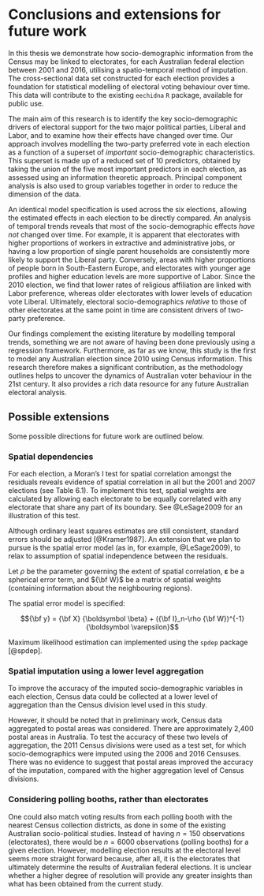 # Conclusions and extensions for future work {#ch:Conclusion}

In this thesis we demonstrate how socio-demographic information from the Census may be linked to electorates, for each Australian federal election between 2001 and 2016, utilising a spatio-temporal method of imputation. The cross-sectional data set constructed for each election provides a foundation for statistical modelling of electoral voting behaviour over time. This data will contribute to the existing `eechidna` `R` package, available for public use.

The main aim of this research is to identify the key socio-demographic drivers of electoral support for the two major political parties, Liberal and Labor, and to examine how their effects have changed over time. Our approach involves modelling the two-party preferred vote in each election as a function of a superset of *important* socio-demographic characteristics. This superset is made up of a reduced set of 10 predictors, obtained by taking the union of the five most important predictors in each election, as assessed using an information theoretic approach. Principal component analysis is also used to group variables together in order to reduce the dimension of the data. 

An identical model specification is used across the six elections, allowing the estimated effects in each election to be directly compared. An analysis of temporal trends reveals that most of the socio-demographic effects *have not* changed over time. For example, it is apparent that electorates with higher proportions of workers in extractive and administrative jobs, or having a low proportion of single parent households are consistently more likely to support the Liberal party. Conversely, areas with higher proportions of people born in South-Eastern Europe, and electorates with younger age profiles and higher education levels are more supportive of Labor. Since the 2010 election, we find that lower rates of religious affiliation are linked with Labor preference, whereas older electorates with lower levels of education vote Liberal. Ultimately, electoral socio-demographics *relative* to those of other electorates at the same point in time are consistent drivers of two-party preference.

Our findings complement the existing literature by modelling temporal trends, something we are not aware of having been done previously using a regression framework. Furthermore, as far as we know, this study is the first to model any Australian election since 2010 using Census information. This research therefore makes a significant contribution, as the methodology outlines helps to uncover the dynamics of Australian voter behaviour in the 21st century. It also provides a rich data resource for any future Australian electoral analysis.

## Possible extensions

Some possible directions for future work are outlined below.

### Spatial dependencies

For each election, a Moran's I test for spatial correlation amongst the residuals reveals evidence of spatial correlation in all but the 2001 and 2007 elections (see Table 6.1). To implement this test, spatial weights are calculated by allowing each electorate to be equally correlated with any electorate that share any part of its boundary. See @LeSage2009 for an illustration of this test.

\begin{table}[!htbp] \centering
  \caption{p-values from Moran's I test for spatial correlation in the residuals, for each election.} 
\normalsize
\begin{tabular}{@{\extracolsep{5pt}}lcccccc} 
\\[-1.8ex]\hline 
\hline \\[-1.8ex] 
 & \multicolumn{6}{c}{\textit{Election year}} \\ 
\cline{2-7}
\\[-1.8ex] & 2001 & 2004 & 2007 & 2010 & 2013 & 2016 \\ 
\hline \\[-1.8ex] 
\bf{p-value} & 0.948 & 0.015 & 0.203 & 0.000 & 0.007 & 0.000 \\ 
\hline 
\hline \\[-1.8ex]
\end{tabular} 
\end{table}

Although ordinary least squares estimates are still consistent, standard errors should be adjusted [@Kramer1987]. An extension that we plan to pursue is the spatial error model (as in, for example, @LeSage2009), to relax to assumption of spatial independence between the residuals.

Let $\rho$ be the parameter governing the extent of spatial correlation, $\boldsymbol \varepsilon$ be a spherical error term, and ${\bf W}$ be a matrix of spatial weights (containing information about the neighbouring regions).

The spatial error model is specified:

$${\bf y} = {\bf X} {\boldsymbol \beta} + ({\bf I}_n-\rho {\bf W})^{-1}{\boldsymbol \varepsilon}$$

Maximum likelihood estimation can implemented using the `spdep` package [@spdep].

### Spatial imputation using a lower level aggregation

To improve the accuracy of the imputed socio-demographic variables in each election, Census data could be collected at a lower level of aggregation than the Census division level used in this study. 

However, it should be noted that in preliminary work, Census data aggregated to postal areas was considered. There are approximately 2,400 postal areas in Australia. To test the accuracy of these two levels of aggregation, the 2011 Census divisions were used as a test set, for which socio-demographics were imputed using the 2006 and 2016 Censuses. There was no evidence to suggest that postal areas improved the accuracy of the imputation, compared with the higher aggregation level of Census divisions.

### Considering polling booths, rather than electorates

One could also match voting results from each polling booth with the nearest Census collection districts, as done in some of the existing Australian socio-political studies. Instead of having $n=150$ observations (electorates), there would be $n=6000$ observations (polling booths) for a given election. However, modelling election results at the electoral level seems more straight forward because, after all, it is the electorates that ultimately determine the results of Australian federal elections. It is unclear whether a higher degree of resolution will provide any greater insights than what has been obtained from the current study.